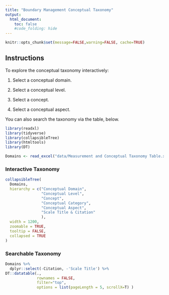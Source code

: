 ```yaml
---
title: "Boundary Management Conceptual Taxonomy"
output:
  html_document:
    toc: false
    #code_folding: hide
---
```


```r
knitr::opts_chunk$set(message=FALSE,warning=FALSE, cache=TRUE)
```

## Instructions

To explore the conceptual taxonomy interactively:

1. Select a conceptual domain.

2. Select a conceptual level.

3. Select a concept.

4. Select a conceptual aspect.

You can also search the taxonomy via the table, below.

```r
library(readxl)
library(tidyverse)
library(collapsibleTree)
library(htmltools)
library(DT)
```

```r
Domains <- read_excel("data/Measurement and Conceptual Taxonomy Table.xlsx", sheet=3)
```

### Interactive Taxonomy
```r
collapsibleTree(
  Domains,
  hierarchy = c("Conceptual Domain", 
                "Conceptual Level", 
                "Concept",
                "Conceptual Category",
                "Conceptual Aspect",
                "Scale Title & Citation"
                ),
  width = 1200,
  zoomable = TRUE,
  tooltip = FALSE,
  collapsed = TRUE
)
```

### Searchable Taxonomy
```r
Domains %>%
  dplyr::select(-Citation, -'Scale Title') %>% 
DT::datatable(., 
              rownames = FALSE, 
              filter="top", 
              options = list(pageLength = 5, scrollX=T) )
```

